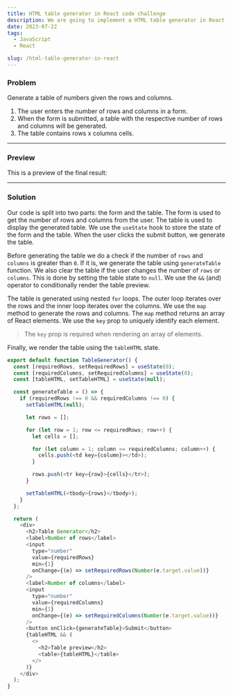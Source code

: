 ```yaml
---
title: HTML table generator in React code challenge
description: We are going to implement a HTML table generator in React.
date: 2023-07-22
tags:
  - JavaScript
  - React

slug: /html-table-generator-in-react
---
```



### Problem

Generate a table of numbers given the rows and columns.

1. The user enters the number of rows and columns in a form.
2. When the form is submitted, a table with the respective number of rows and columns will be generated.
3. The table contains rows x columns cells.

---

### Preview

This is a preview of the final result:

<Preview />

---

### Solution

Our code is split into two parts: the form and the table. The form is used to get the number of rows and columns from the user. The table is used to display the generated table. We use the `useState` hook to store the state of the form and the table. When the user clicks the submit button, we generate the table.

Before generating the table we do a check if the number of `rows` and `columns` is greater than `0`. If it is, we generate the table using `generateTable` function. We also clear the table if the user changes the number of `rows` or `columns`. This is done by setting the table state to `null`. We use the `&&` (and) operator to conditionally render the table preview.

The table is generated using nested `for` loops. The outer loop iterates over the rows and the inner loop iterates over the columns. We use the `map` method to generate the rows and columns. The `map` method returns an array of React elements. We use the `key` prop to uniquely identify each element.

> The `key` prop is required when rendering an array of elements.

Finally, we render the table using the `tableHTML` state.

```js
export default function TableGenerator() {
  const [requiredRows, setRequiredRows] = useState(0);
  const [requiredColumns, setRequiredColumns] = useState(0);
  const [tableHTML, setTableHTML] = useState(null);

  const generateTable = () => {
    if (requiredRows !== 0 && requiredColumns !== 0) {
      setTableHTML(null);

      let rows = [];

      for (let row = 1; row <= requiredRows; row++) {
        let cells = [];

        for (let column = 1; column <= requiredColumns; column++) {
          cells.push(<td key={column}></td>);
        }

        rows.push(<tr key={row}>{cells}</tr>);
      }

      setTableHTML(<tbody>{rows}</tbody>);
    }
  };

  return (
    <div>
      <h2>Table Generator</h2>
      <label>Number of rows</label>
      <input
        type="number"
        value={requiredRows}
        min={1}
        onChange={(e) => setRequiredRows(Number(e.target.value))}
      />
      <label>Number of columns</label>
      <input
        type="number"
        value={requiredColumns}
        min={1}
        onChange={(e) => setRequiredColumns(Number(e.target.value))}
      />
      <button onClick={generateTable}>Submit</button>
      {tableHTML && (
        <>
          <h2>Table preview</h2>
          <table>{tableHTML}</table>
        </>
      )}
    </div>
  );
}
```